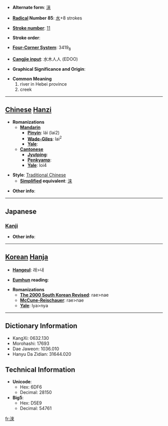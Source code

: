 * '''Alternate form''': [[涞]]

* '''[[Wiktionary:Chinese radical index| Radical]] Number 85''': [[Wiktionary:Chinese radical index 水|水]]+8 strokes

* '''[[Wiktionary:Chinese total strokes index|Stroke number]]''': [[Wiktionary:Chinese total strokes index 11|11]]

* '''Stroke order''': 

* '''[[Wiktionary:Chinese four corner index|Four-Corner System]]''': 3419<sub>8</sub>

* '''[[Wiktionary:Chinese Cangjie index|Cangjie input]]''': 水木人人 (EDOO)

* '''Graphical Significance and Origin''': 

* '''Common Meaning'''
*#river in Hebei province
*# creek


----

== [[Chinese]] [[Hanzi]] ==

* '''Romanizations'''
** '''[[Mandarin]]'''
*** '''[[Pinyin]]''': lái (lai2)
*** '''[[Wade-Giles]]''': lai<sup>2</sup>
*** '''[[Yale]]''': 
** '''[[Cantonese]]'''
*** '''[[Jyutping]]''':
*** '''[[Penkyamp]]''': 
*** '''[[Yale]]''': loi4

* '''Style''': [[Traditional Chinese]] 
** '''[[Simplified Chinese|Simplified]] equivalent''': [[涞]]

* '''Other info''': 

----

==Japanese==
===[[Kanji]]===
{{kanji|on readings=[[らい]] (rai)
|kun readings=
}}

* '''Other info''':  

----

== [[Korean]] [[Hanja]] ==

* '''[[Hangeul]]''': 래>내

* '''[[Eumhun]] reading''': 

* '''Romanizations'''
** '''[[The 2000 South Korean Revised Romanization|The 2000 South Korean Revised]]''': rae>nae
** '''[[McCune-Reischauer]]''': rae>nae
** '''[[Yale]]''': lya>nya

----

== Dictionary Information ==

* KangXi: 0632.130
* Morohashi: 17693
* Dae Jaweon: 1036.010
* Hanyu Da Zidian: 31644.020

== Technical Information ==

* '''Unicode''':
** Hex: 6DF6
** Decimal: 28150
* '''Big5''':
** Hex: D5E9
** Decimal: 54761

[[fr:淶]]